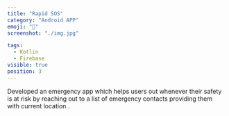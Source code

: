 ```yaml
---
title: "Rapid SOS"
category: "Android APP"
emoji: "🧰"
screenshot: "./img.jpg"

tags:
  - Kotlin
  - Firebase
visible: true
position: 3
---
```


Developed an emergency app which helps users out whenever their safety is at risk by reaching out to a list of emergency contacts providing them with current location .
